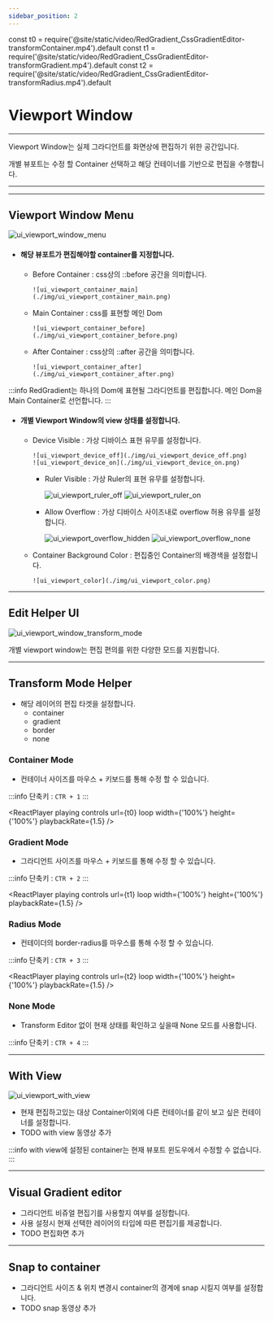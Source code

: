 ```yaml
---
sidebar_position: 2
---
```



const t0 = require('@site/static/video/RedGradient_CssGradientEditor-transformContainer.mp4').default
const t1 = require('@site/static/video/RedGradient_CssGradientEditor-transformGradient.mp4').default
const t2 = require('@site/static/video/RedGradient_CssGradientEditor-transformRadius.mp4').default


# Viewport Window

<hr/>

Viewport Window는 실제 그라디언트를 화면상에 편집하기 위한 공간입니다.

개별 뷰포트는 수정 할 Container 선택하고 해당 컨테이너를 기반으로 편집을 수행합니다.

<hr/>

<TOCInline toc={toc}/>

<hr/>

## Viewport Window Menu
![ui_viewport_window_menu](./img/ui_viewport_window_menu.png)
- #### 해당 뷰포트가 편집해야할 container를 지정합니다.
  - Before Container : css상의 ::before 공간을 의미합니다.

		![ui_viewport_container_main](./img/ui_viewport_container_main.png)
  - Main Container : css를 표현할 메인 Dom

		![ui_viewport_container_before](./img/ui_viewport_container_before.png)
  - After Container : css상의 ::after 공간을 의미합니다.

		![ui_viewport_container_after](./img/ui_viewport_container_after.png)

:::info
RedGradient는 하나의 Dom에 표현될 그라디언트를 편집합니다.
메인 Dom을 Main Container로 선언합니다.
:::


- #### 개별 Viewport Window의 view 상태를 설정합니다.
  - Device Visible : 가상 디바이스 표현 유무를 설정합니다.

		![ui_viewport_device_off](./img/ui_viewport_device_off.png)
		![ui_viewport_device_on](./img/ui_viewport_device_on.png)
	- Ruler Visible :  가상 Ruler의 표현 유무를 설정합니다.

		![ui_viewport_ruler_off](./img/ui_viewport_ruler_off.png)
		![ui_viewport_ruler_on](./img/ui_viewport_ruler_on.png)
	- Allow Overflow : 가상 디바이스 사이즈내로 overflow 허용 유무를 설정합니다.

		![ui_viewport_overflow_hidden](./img/ui_viewport_overflow_hidden.png)
		![ui_viewport_overflow_none](./img/ui_viewport_overflow_none.png)
  - Container Background Color : 편집중인 Container의 배경색을 설정합니다.

		![ui_viewport_color](./img/ui_viewport_color.png)

<hr/>

## Edit Helper UI
![ui_viewport_window_transform_mode](./img/ui_viewport_window_transform_mode.png)

개별 viewport window는 편집 편의를 위한 다양한 모드를 지원합니다.

<hr/>

## Transform Mode Helper
- 해당 레이어의 편집 타겟을 설정합니다.
  - container
  - gradient
  - border
  - none

### Container Mode
- 컨테이너 사이즈를 마우스 + 키보드를 통해 수정 할 수 있습니다.

:::info
단축키 : ```CTR + 1```
:::

[//]: # (![ui_transform_container]&#40;./img/ui_transform_container.png&#41;)
<ReactPlayer
	playing
	controls
	url={t0}
	loop
	width={'100%'}
	height={'100%'}
	playbackRate={1.5}
/>

### Gradient Mode
- 그라디언트 사이즈를 마우스 + 키보드를 통해 수정 할 수 있습니다.

:::info
단축키 : ```CTR + 2```
:::

[//]: # (![ui_transform_gradient]&#40;./img/ui_transform_gradient.png&#41;)
<ReactPlayer
	playing
	controls
	url={t1}
	loop
	width={'100%'}
	height={'100%'}
	playbackRate={1.5}
/>

### Radius Mode
- 컨테이더의 border-radius를 마우스를 통해 수정 할 수 있습니다.

:::info
단축키 : ```CTR + 3```
:::

[//]: # (![ui_transform_radius]&#40;./img/ui_transform_radius.png&#41;)
<ReactPlayer
	playing
	controls
	url={t2}
	loop
	width={'100%'}
	height={'100%'}
	playbackRate={1.5}
/>

### None Mode
- Transform Editor 없이 현재 상태를 확인하고 싶을때 None 모드를 사용합니다.

:::info
단축키 : ```CTR + 4```
:::

<hr/>


## With View
![ui_viewport_with_view](./img/ui_viewport_with_view.png)

- 현재 편집하고있는 대상 Container이외에 다른 컨테이너를 같이 보고 싶은 컨테이너를 설정합니다.
- TODO with view 동영상 추가

:::info
with view에 설정된 container는 현재 뷰포트 윈도우에서 수정할 수 없습니다.
:::
<hr/>


## Visual Gradient editor
- 그라디언트 비쥬얼 편집기를 사용할지 여부를 설정합니다.
- 사용 설정시 현재 선택한 레이어의 타입에 따른 편집기를 제공합니다.
- TODO 편집화면 추가
<hr/>


## Snap to container
- 그라디언트 사이즈 & 위치 변경시 container의 경계에 snap 시킬지 여부를 설정합니다.
- TODO snap 동영상 추가


